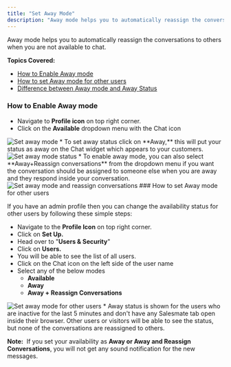 ```yaml
---
title: "Set Away Mode"
description: "Away mode helps you to automatically reassign the conversations to others when you are not available to chat...."
---
```


Away mode helps you to automatically reassign the conversations to others when you are not available to chat.

**Topics Covered:**

*   [How to Enable Away mode](https://support.salesmate.io/hc/en-us/articles/360058439252#h_01HWS9YB2XRQ3VNHBF3N1Y4RPK)
*   [How to set Away mode for other users](https://support.salesmate.io/hc/en-us/articles/360058439252#h_01HWS9YB2XD45JF2BFSEXZRNXT)
*   [Difference between Away mode and Away Status](https://support.salesmate.io/hc/en-us/articles/360058439252#h_01HWSAA5H3J45M46B6ZWYS2D2K)

### How to Enable Away mode

*   Navigate to **Profile icon** on top right corner.
*   Click on the **Available** dropdown menu with the Chat icon

<img src="https://support.salesmate.io/hc/article_attachments/31904541122073" alt="Set away mode" />
*   To set away status click on **Away,** this will put your status as away on the Chat widget which appears to your customers.    

<img src="https://support.salesmate.io/hc/article_attachments/31904541140377" alt="Set away mode status" />
*   To enable away mode, you can also select **Away+Reassign conversations** from the dropdown menu if you want the conversation should be assigned to someone else when you are away and they respond inside your conversation.

<img src="https://support.salesmate.io/hc/article_attachments/31904541149081" alt="Set away mode and reassign conversations" />
### How to set Away mode for other users

If you have an admin profile then you can change the availability status for other users by following these simple steps:

*   Navigate to the **Profile Icon** on top right corner.
*   Click on **Set Up.**
*   Head over to "**Users & Security**"
*   Click on **Users.**
*   You will be able to see the list of all users.
*   Click on the Chat icon on the left side of the user name
*   Select any of the below modes
    *   **Available**
    *   **Away**
    *   **Away + Reassign Conversations**

<img src="https://support.salesmate.io/hc/article_attachments/31904662998937" alt="Set away mode for other users" />
*   Away status is shown for the users who are inactive for the last 5 minutes and don't have any Salesmate tab open inside their browser. Other users or visitors will be able to see the status, but none of the conversations are reassigned to others.

<Note>


**Note:**  If you set your availability as **Away or Away and Reassign Conversations**, you will not get any sound notification for the new messages.


</Note>